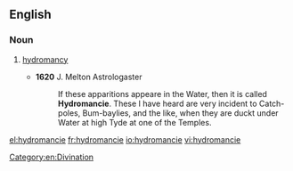 ==English==

===Noun===
{{en-noun|-}}

# {{archaic}} [[hydromancy]]
#*'''1620''' J. Melton Astrologaster
#*:If these apparitions appeare in the Water, then it is called '''Hydromancie'''. These I have heard are very incident to Catch-poles, Bum-baylies, and the like, when they are duckt under Water at high Tyde at one of the Temples.

[[Category:en:Divination]]

[[el:hydromancie]]
[[fr:hydromancie]]
[[io:hydromancie]]
[[vi:hydromancie]]